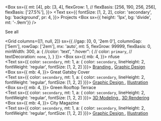 
<Box
  sx={{
    mt: [4],
    pb: [3, 4],
    flexGrow: 1,
    // flexBasis: [256, 190, 256, 256],
    flexBasis: ['27.5%'],
  }}>
  <Text
    sx={{
      fontSize: [1, 2, 2],
      color: 'secondary',
      bg: 'background',
      pr: 4,
    }}>
    Projects
  </Text>
  <Box sx={{ height: '1px', bg: 'divide', mt: '-.9em'}} />
  <Link 
    href="/projects"
    sx= {{
      color: 'secondary',
      float: 'right',
      bg: 'background',
      mt: '-.95em',
      pl: 4,
    }}
  >
    See all
  </Link>
</Box>

<!-- Grid Example
<Grid gap={2} columns={[1, null, 2]}>
  <Box bg="primary">Box</Box>
  <Box bg="muted">Box</Box>
  <Box bg="primary">Box</Box>
  <Box bg="muted">Box</Box>
</Grid> 

gap={[2,3,4]}
-->

<Grid columns={[1, null, 2]}
  sx={{
    //gap: [0, 0, '2em 0'],
    columnGap: ['5em'],
    rowGap: ['2em'],
    mx: 'auto',
    mt: 5,
    flexGrow: 99999,
    flexBasis: 0,
    minWidth: 300,
    a: {
      //color: 'text',
      ":hover": {
        // color: `primary`,
        // textDecoration: `none`,
      },
    }
    }}>
    <Box sx={{
      mb: 4,
      }}>
      <Link variant="medium" href="/projects/nfuse">nfuse</Link>
      <br />
      <Text sx={{ color: `secondary`, mt: 1, a: { color: `secondary`, lineHeight: 2, fontWeight: 'regular', fontSize: [1, 2, 2] }}}>
        <a
          href='/tags/branding'>
          Branding
        </a>
        <a>, </a>
        <a
          href='/tags/graphic-design'>
          Graphic Design
        </a>
      </Text>  
    </Box>
    <Box sx={{
      mb: 4,
      }}>
      <Link variant="medium" href="/projects/gatsby-book-cover">Great Gatsby Cover</Link>
      <br />
      <Text sx={{ color: `secondary`, mt: 1, a: { color: `secondary`, lineHeight: 2, fontWeight: 'regular', fontSize: [1, 2, 2] }}}>
        <a
          href='/tags/branding'>
          Graphic Design
        </a>
        <a>, </a>
        <a
          href='/tags/illustration'>
          Illustration
        </a>
      </Text>  
    </Box>
    <Box sx={{
      mb: 4,
      }}>
      <Link variant="medium" href="/projects/green-rooftop-terrace">Green Rooftop Terrace</Link>
      <br />
      <Text sx={{ color: `secondary`, mt: 1, a: { color: `secondary`, lineHeight: 2, fontWeight: 'regular', fontSize: [1, 2, 2] }}}>
        <a
          href='/tags/3-d-modeling'>
          3D Modeling
        </a>
        <a>, </a>
        <a
          href='/tags/3-d-rendering'>
          3D Rendering
        </a>
      </Text>  
    </Box>
    <Box sx={{
      mb: 4,
      }}>
      <Link variant="medium" href="/projects/city-magazine-cover">City Magazine</Link>
      <br />
      <Text sx={{ color: `secondary`, mt: 1, a: { color: `secondary`, lineHeight: 2, fontWeight: 'regular', fontSize: [1, 2, 2] }}}>
        <a
          href='/tags/graphic-design'>
          Graphic Design
        </a>
        <a>, </a>
        <a
          href='/tags/illustration'>
          Illustration
        </a>
      </Text>  
    </Box>
  </Grid>


<!--<Box
  sx={{
    mt: 5,
    flexGrow: 99999,
    flexBasis: 0,
    minWidth: 300,
    a: {
      color: 'text',
      ":hover": {
        // color: `primary`,
        // textDecoration: `none`,
      },
    }
    }}>
    <Box sx={{
      mb: 4,
      }}>
      <Link variant="medium" href="/projects/nfuse">nfuse</Link>
      <br />
      <Text sx={{ color: `text`, mt: 1, a: { color: `secondary`, lineHeight: 2, fontWeight: 'regular', fontSize: [1, 2, 2] }}}>
        <a
          href='/tags/branding'>
          Branding
        </a>
        <a>, </a>
        <a
          href='/tags/graphic-design'>
          Graphic Design
        </a>
      </Text>  
    </Box>
    <Box sx={{
      mb: 4,
      }}>
      <Link variant="medium" href="/projects/gatsby-book-cover">Great Gatsby Cover</Link>
      <br />
      <Text sx={{ color: `text`, mt: 1, a: { color: `secondary`, lineHeight: 2, fontWeight: 'regular', fontSize: [1, 2, 2] }}}>
        <a
          href='/tags/branding'>
          Graphic Design
        </a>
        <a>, </a>
        <a
          href='/tags/illustration'>
          Illustration
        </a>
      </Text>  
    </Box>
    <Box sx={{
      mb: 4,
      }}>
      <Link variant="medium" href="/projects/green-rooftop-terrace">Green Rooftop Terrace</Link>
      <br />
      <Text sx={{ color: `text`, mt: 1, a: { color: `secondary`, lineHeight: 2, fontWeight: 'regular', fontSize: [1, 2, 2] }}}>
        <a
          href='/tags/3-d-modeling'>
          3D Modeling
        </a>
        <a>, </a>
        <a
          href='/tags/3-d-rendering'>
          3D Rendering
        </a>
      </Text>  
    </Box>
    <Box sx={{
      mb: 4,
      }}>
      <Link variant="medium" href="/projects/city-magazine-cover">City Magazine</Link>
      <br />
      <Text sx={{ color: `text`, mt: 1, a: { color: `secondary`, lineHeight: 2, fontWeight: 'regular', fontSize: [1, 2, 2] }}}>
        <a
          href='/tags/graphic-design'>
          Graphic Design
        </a>
        <a>, </a>
        <a
          href='/tags/illustration'>
          Illustration
        </a>
      </Text>  
    </Box>
  </Box>
-->




<!--
<Flex
  sx={{
    flexWrap: 'wrap',
    variant: 'dividers.top',
  }}>
  <Box
    sx={{
      mt: [4],
      pb: 4,
      flexGrow: 1,
      // flexBasis: [256, 190, 256, 256],
      flexBasis: ['27.5%'],
    }}>
    <Text
      sx={{
        fontSize: [1, 2, 2],
        color: 'secondary',
      }}>
      Projects
    </Text>
    <br />
    <span sx={{color: 'secondary'}}>( </span>
    <Link 
      href="/projects"
      sx= {{color: 'secondary'}}
    >
     See all
    </Link>
    <span> )</span>

  </Box>
  
  <Box
    sx={{
      mt: 4,
      flexGrow: 99999,
      flexBasis: 0,
      minWidth: 300,
      a: {
        color: 'text',
        ":hover": {
          // color: `primary`,
          // textDecoration: `none`,
        },
      }
      }}>
      <Box sx={{
        mb: 4,
        }}>
        <Link variant="medium" href="/projects/nfuse">nfuse</Link>
        <br />
        <Text sx={{ color: `text`, mt: 1, a: { color: `secondary`, lineHeight: 2, fontWeight: 'regular', fontSize: [1, 2, 2] }}}>
          <a
            href='/tags/branding'>
            Branding
          </a>
          <a>, </a>
          <a
            href='/tags/graphic-design'>
            Graphic Design
          </a>
        </Text>  
      </Box>
      <Box sx={{
        mb: 4,
        }}>
        <Link variant="medium" href="/projects/gatsby-book-cover">Great Gatsby Cover</Link>
        <br />
        <Text sx={{ color: `text`, mt: 1, a: { color: `secondary`, lineHeight: 2, fontWeight: 'regular', fontSize: [1, 2, 2] }}}>
          <a
            href='/tags/branding'>
            Graphic Design
          </a>
          <a>, </a>
          <a
            href='/tags/illustration'>
            Illustration
          </a>
        </Text>  
      </Box>
      <Box sx={{
        mb: 4,
        }}>
        <Link variant="medium" href="/projects/green-rooftop-terrace">Green Rooftop Terrace</Link>
        <br />
        <Text sx={{ color: `text`, mt: 1, a: { color: `secondary`, lineHeight: 2, fontWeight: 'regular', fontSize: [1, 2, 2] }}}>
          <a
            href='/tags/3-d-modeling'>
            3D Modeling
          </a>
          <a>, </a>
          <a
            href='/tags/3-d-rendering'>
            3D Rendering
          </a>
        </Text>  
      </Box>
      <Box sx={{
        mb: 4,
        }}>
        <Link variant="medium" href="/projects/city-magazine-cover">City Magazine</Link>
        <br />
        <Text sx={{ color: `text`, mt: 1, a: { color: `secondary`, lineHeight: 2, fontWeight: 'regular', fontSize: [1, 2, 2] }}}>
          <a
            href='/tags/graphic-design'>
            Graphic Design
          </a>
          <a>, </a>
          <a
            href='/tags/illustration'>
            Illustration
          </a>
        </Text>  
      </Box>
      
  </Box>
</Flex>
-->